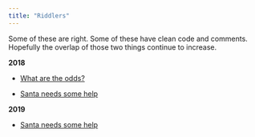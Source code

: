 ```yaml
---
title: "Riddlers"
---
```


Some of these are right. Some of these have clean code and comments.  Hopefully the overlap of those two things continue to increase.   


**2018**

- [What are the odds?](./content/181120_Odds.html)

- [Santa needs some help](./content/181221_Santa.html)


**2019**

- [Santa needs some help](./content/190119_Puzzles.html)
